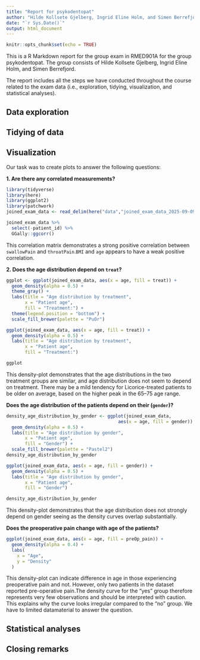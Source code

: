 ```yaml
---
title: "Report for psykodentopat"
author: "Hilde Kollsete Gjelberg, Ingrid Eline Holm, and Simen Berrefjord"
date: "`r Sys.Date()`"
output: html_document
---
```


```r
knitr::opts_chunk$set(echo = TRUE)
```

This is a R Markdown report for the group exam in RMED901A for the group psykodentopat. The group consists of Hilde Kollsete Gjelberg, Ingrid Eline Holm, and Simen Berrefjord.

The report includes all the steps we have conducted throughout the course related to the exam data (i.e., exploration, tidying, visualization, and statistical analyses).

## Data exploration


## Tidying of data


## Visualization
Our task was to create plots to answer the following questions: 

**1. Are there any correlated measurements?**

```r
library(tidyverse)
library(here)
library(ggplot2)
library(patchwork)
joined_exam_data <- read_delim(here("data","joined_exam_data_2025-09-09.txt"))

```

```r
joined_exam_data %>%
  select(-patient_id) %>% 
  GGally::ggcorr()
```
  
This correlation matrix demonstrates a strong positive correlation between `swallowPain` and `throatPain`.`BMI` and `age` appears to have a weak positive correlation.  
  
  
**2.  Does the age distribution depend on `treat`?**

```r
ggplot <- ggplot(joined_exam_data, aes(x = age, fill = treat)) +
  geom_density(alpha = 0.5) +
  theme_gray() +
  labs(title = "Age distribution by treatment",
       x = "Patient age",
       fill = "Treatment:") +
  theme(legend.position = "bottom") +
  scale_fill_brewer(palette = "PuOr")
```
 
```r
ggplot(joined_exam_data, aes(x = age, fill = treat)) +
  geom_density(alpha = 0.5) +
  labs(title = "Age distribution by treatment",
       x = "Patient age",
       fill = "Treatment:")
```

```r
ggplot
```
  
This density-plot demonstrates that the age distributions in the two treatment groups are similar, and age distribution does not seem to depend on treatment. There may be a mild tendency for Licorice-treated patients to be older on average, based on the higher peak in the 65–75 age range.  

**Does the age distribution of the patients depend on their (`gender`)?**
  
  
```r
density_age_distribution_by_gender <- ggplot(joined_exam_data, 
                                          aes(x = age, fill = gender)) +
  geom_density(alpha = 0.5) +
  labs(title = "Age distribution by gender", 
       x = "Patient age", 
       fill = "Gender") +
  scale_fill_brewer(palette = "Pastel2")
density_age_distribution_by_gender
```
```r
ggplot(joined_exam_data, aes(x = age, fill = gender)) +
  geom_density(alpha = 0.5) +
  labs(title = "Age distribution by gender", 
       x = "Patient age", 
       fill = "Gender")
```
```r
density_age_distribution_by_gender
```

This density-plot demonstrates that the age distribution does not strongly depend on gender seeing as the density curves overlap substantially.  
    
    
**Does the preoperative pain change with age of the patients?**
```r
ggplot(joined_exam_data, aes(x = age, fill = preOp_pain)) +
  geom_density(alpha = 0.4) +
  labs(
    x = "Age",
    y = "Density"                 
  )
```
  
This density-plot can indicate difference in age in those experiencing preoperative pain and not. However, only two patients in the dataset reported pre-operative pain.The density curve for the "yes" group therefore represents very few observations and should be interpreted with caution. This explains why the curve looks irregular compared to the "no" group. We have to limited datamaterial to answer the question.   



## Statistical analyses


## Closing remarks


